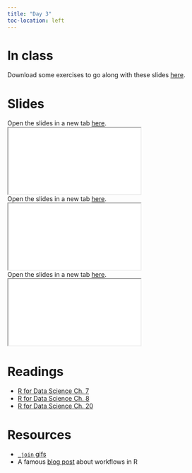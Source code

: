 ```yaml
---
title: "Day 3"
toc-location: left
---
```

# In class

Download some exercises to go along with these slides [here](exercises/_exercises_day_3.qmd).

# Slides

Open the slides in a new tab [here](slides/data-files.html).
<div>
```{=html}
<iframe class="slide-deck" src="slides/data-files.html"></iframe>
```

</div>

Open the slides in a new tab [here](slides/joins.html).
<div>
```{=html}
<iframe class="slide-deck" src="slides/joins.html"></iframe>
```

</div>

Open the slides in a new tab [here](slides/summarize.html).
<div>
```{=html}
<iframe class="slide-deck" src="slides/summarize.html"></iframe>
```

</div>

# Readings

- [R for Data Science Ch. 7](https://r4ds.hadley.nz/workflow-scripts.html)
- [R for Data Science Ch. 8](https://r4ds.hadley.nz/data-import.html)
- [R for Data Science Ch. 20](https://r4ds.hadley.nz/joins.html)

# Resources

- [`_join` gifs](https://github.com/gadenbuie/tidyexplain#mutating-joins)
- A famous [blog post](https://www.tidyverse.org/blog/2017/12/workflow-vs-script/) about workflows in R
